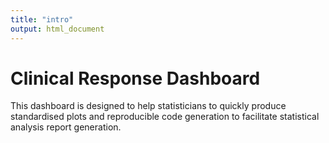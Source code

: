 ```yaml
---
title: "intro"
output: html_document
---
```


# Clinical Response Dashboard

This dashboard is designed to help statisticians to quickly produce standardised plots and reproducible code generation to facilitate statistical analysis report generation.